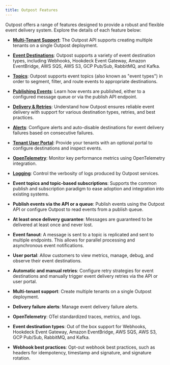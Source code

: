 ```yaml
---
title: Outpost Features
---
```


Outpost offers a range of features designed to provide a robust and flexible event delivery system. Explore the details of each feature below:

- **[Multi-Tenant Support](./features/multi-tenant-support.mdx)**: The Outpost API supports creating multiple tenants on a single Outpost deployment.
- **[Event Destinations](./features/destinations.mdx)**: Outpost supports a variety of event destination types, including Webhooks, Hookdeck Event Gateway, Amazon EventBridge, AWS SQS, AWS S3, GCP Pub/Sub, RabbitMQ, and Kafka.
- **[Topics](./features/topics.mdx)**: Outpost supports event topics (also known as "event types") in order to segment, filter, and route events to appropriate destinations.
- **[Publishing Events](./features/publish-events.mdx)**: Learn how events are published, either to a configured message queue or via the publish API endpoint.
- **[Delivery & Retries](./features/event-delivery.mdx)**: Understand how Outpost ensures reliable event delivery with support for various destination types, retries, and best practices.
- **[Alerts](./features/alerts.mdx)**: Configure alerts and auto-disable destinations for event delivery failures based on consecutive failures.
- **[Tenant User Portal](./features/tenant-user-portal.mdx)**: Provide your tenants with an optional portal to configure destinations and inspect events.
- **[OpenTelemetry](./features/opentelemetry.mdx)**: Monitor key performance metrics using OpenTelemetry integration.
- **[Logging](./features/logging.mdx)**: Control the verbosity of logs produced by Outpost services.

- **Event topics and topic-based subscriptions**: Supports the common publish and subscription paradigm to ease adoption and integration into existing systems.
- **Publish events via the API or a queue**: Publish events using the Outpost API or configure Outpost to read events from a publish queue.
- **At least once delivery guarantee**: Messages are guaranteed to be delivered at least once and never lost.
- **Event fanout**: A message is sent to a topic is replicated and sent to multiple endpoints. This allows for parallel processing and asynchronous event notifications.
- **User portal**: Allow customers to view metrics, manage, debug, and observe their event destinations.
- **Automatic and manual retries**: Configure retry strategies for event destinations and manually trigger event delivery retries via the API or user portal.
- **Multi-tenant support**: Create multiple tenants on a single Outpost deployment.
- **Delivery failure alerts**: Manage event delivery failure alerts.
- **OpenTelemetry**: OTel standardized traces, metrics, and logs.
- **Event destination types**: Out of the box support for Webhooks, Hookdeck Event Gateway, Amazon EventBridge, AWS SQS, AWS S3, GCP Pub/Sub, RabbitMQ, and Kafka.
- **Webhook best practices**: Opt-out webhook best practices, such as headers for idempotency, timestamp and signature, and signature rotation.
